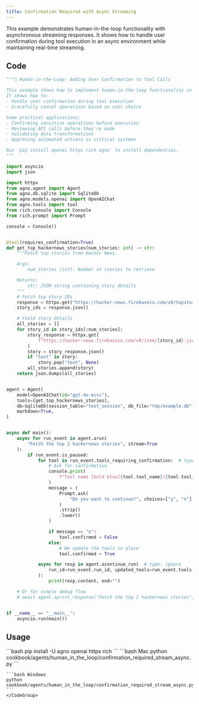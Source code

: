```yaml
---
title: Confirmation Required with Async Streaming
---
```


This example demonstrates human-in-the-loop functionality with asynchronous streaming responses. It shows how to handle user confirmation during tool execution in an async environment while maintaining real-time streaming.

## Code

```python cookbook/agents/human_in_the_loop/confirmation_required_stream_async.py
"""🤝 Human-in-the-Loop: Adding User Confirmation to Tool Calls

This example shows how to implement human-in-the-loop functionality in your Agno tools.
It shows how to:
- Handle user confirmation during tool execution
- Gracefully cancel operations based on user choice

Some practical applications:
- Confirming sensitive operations before execution
- Reviewing API calls before they're made
- Validating data transformations
- Approving automated actions in critical systems

Run `pip install openai httpx rich agno` to install dependencies.
"""

import asyncio
import json

import httpx
from agno.agent import Agent
from agno.db.sqlite import SqliteDb
from agno.models.openai import OpenAIChat
from agno.tools import tool
from rich.console import Console
from rich.prompt import Prompt

console = Console()


@tool(requires_confirmation=True)
def get_top_hackernews_stories(num_stories: int) -> str:
    """Fetch top stories from Hacker News.

    Args:
        num_stories (int): Number of stories to retrieve

    Returns:
        str: JSON string containing story details
    """
    # Fetch top story IDs
    response = httpx.get("https://hacker-news.firebaseio.com/v0/topstories.json")
    story_ids = response.json()

    # Yield story details
    all_stories = []
    for story_id in story_ids[:num_stories]:
        story_response = httpx.get(
            f"https://hacker-news.firebaseio.com/v0/item/{story_id}.json"
        )
        story = story_response.json()
        if "text" in story:
            story.pop("text", None)
        all_stories.append(story)
    return json.dumps(all_stories)


agent = Agent(
    model=OpenAIChat(id="gpt-4o-mini"),
    tools=[get_top_hackernews_stories],
    db=SqliteDb(session_table="test_session", db_file="tmp/example.db"),
    markdown=True,
)


async def main():
    async for run_event in agent.arun(
        "Fetch the top 2 hackernews stories", stream=True
    ):
        if run_event.is_paused:
            for tool in run_event.tools_requiring_confirmation:  # type: ignore
                # Ask for confirmation
                console.print(
                    f"Tool name [bold blue]{tool.tool_name}({tool.tool_args})[/] requires confirmation."
                )
                message = (
                    Prompt.ask(
                        "Do you want to continue?", choices=["y", "n"], default="y"
                    )
                    .strip()
                    .lower()
                )

                if message == "n":
                    tool.confirmed = False
                else:
                    # We update the tools in place
                    tool.confirmed = True

            async for resp in agent.acontinue_run(  # type: ignore
                run_id=run_event.run_id, updated_tools=run_event.tools, stream=True
            ):
                print(resp.content, end="")

    # Or for simple debug flow
    # await agent.aprint_response("Fetch the top 2 hackernews stories", stream=True)


if __name__ == "__main__":
    asyncio.run(main())
```

## Usage

<Steps>
  <Snippet file="create-venv-step.mdx" />

  <Step title="Install libraries">
    ```bash
    pip install -U agno openai httpx rich
    ```
  </Step>

  <Step title="Run Agent">
    <CodeGroup>
    ```bash Mac
    python cookbook/agents/human_in_the_loop/confirmation_required_stream_async.py
    ```
    
    ```bash Windows  
    python cookbook/agents/human_in_the_loop/confirmation_required_stream_async.py
    ```
    </CodeGroup>
  </Step>
</Steps>